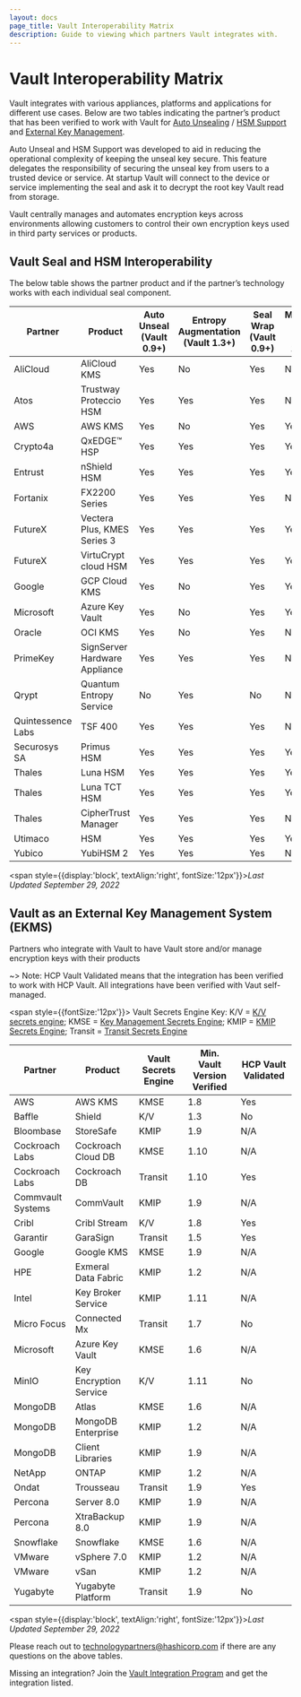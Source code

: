 ---
layout: docs
page_title: Vault Interoperability Matrix
description: Guide to viewing which partners Vault integrates with.
---

# Vault Interoperability Matrix

Vault integrates with various appliances, platforms and applications for different use cases. Below are two tables indicating the partner’s product that has been verified to work with Vault for [Auto Unsealing](/docs/concepts/seal#auto-unseal) / [HSM Support](/docs/enterprise/hsm) and [External Key Management](/use-cases/key-management).

Auto Unseal and HSM Support was developed to aid in reducing the operational complexity of keeping the unseal key secure. This feature delegates the responsibility of securing the unseal key from users to a trusted device or service. At startup Vault will connect to the device or service implementing the seal and ask it to decrypt the root key Vault read from storage.

Vault centrally manages and automates encryption keys across environments allowing customers to control their own encryption keys used in third party services or products.

## Vault Seal and HSM Interoperability

The below table shows the partner product and if the partner’s technology works with each individual seal component.

| Partner           | Product                                | Auto Unseal <br/> (Vault 0.9+)  | Entropy Augmentation <br/>(Vault 1.3+) | Seal Wrap  <br/>(Vault 0.9+)   | Managed Keys  <br/> (Vault 1.10+) | Min. Vault Version Verified |
| ----------------- | -------------------------------------- | ------------ | -------------------- | ------------ |-------------- | --------------------------- |
| AliCloud          | AliCloud KMS                           | Yes          | No                   | Yes          | No            | 0.11.2                      |
| Atos              | Trustway Proteccio HSM                 | Yes          | Yes                  | Yes          | No            | 1.9                         |
| AWS               | AWS KMS                                | Yes          | No                   | Yes          | Yes           | 0.9                         |
| Crypto4a          | QxEDGE™️ HSP                            | Yes          | Yes                  | Yes          | Yes           | 1.9                         |
| Entrust           | nShield HSM                            | Yes          | Yes                  | Yes          | Yes           | 1.3                         |
| Fortanix          | FX2200 Series                          | Yes          | Yes                  | Yes          | No            | 0.10                        |
| FutureX           | Vectera Plus, KMES Series 3            | Yes          | Yes                  | Yes          | Yes           | 1.5                         |
| FutureX           | VirtuCrypt cloud HSM                   | Yes          | Yes                  | Yes          | Yes           | 1.5                         |
| Google            | GCP Cloud KMS                          | Yes          | No                   | Yes          | Yes           | 0.9                         |
| Microsoft         | Azure Key Vault                        | Yes          | No                   | Yes          | Yes           | 0.10.2                      |
| Oracle            | OCI KMS                                | Yes          | No                   | Yes          | No            | 1.2.3                       |
| PrimeKey          | SignServer Hardware Appliance          | Yes          | Yes                  | Yes          | No            | 1.6                         |
| Qrypt             | Quantum Entropy Service                | No           | Yes                  | No           | No            | 1.11                        |
| Quintessence Labs  | TSF  400                               | Yes          | Yes                  | Yes          | No            | 1.4                         |
| Securosys SA      | Primus HSM                             | Yes          | Yes                  | Yes          | Yes           | 1.7                         |
| Thales            | Luna HSM                               | Yes          | Yes                  | Yes          | Yes           | 1.4                         |
| Thales            | Luna TCT HSM                           | Yes          | Yes                  | Yes          | Yes           | 1.4                         |   
| Thales            | CipherTrust Manager                    | Yes          | Yes                  | Yes          | No            | 1.7                         |
| Utimaco           | HSM                                    | Yes          | Yes                  | Yes          | Yes           | 1.4                         |
| Yubico            | YubiHSM 2                              | Yes          | Yes                  | Yes          | No            | 1.5                         |
<span style={{display:'block', textAlign:'right', fontSize:'12px'}}><em>Last Updated September 29, 2022</em></span>

## Vault as an External Key Management System (EKMS)

Partners who integrate with Vault to have Vault store and/or manage encryption keys with their products

~> Note: HCP Vault Validated means that the integration has been verified to work with HCP Vault. All integrations have been verified with Vaut self-managed.

<span style={{fontSize:'12px'}}>
Vault Secrets Engine Key: K/V = <a href="/docs/secrets/kv">K/V secrets engine</a>; KMSE = <a href="/docs/secrets/key-management">Key Management Secrets Engine</a>; KMIP = <a href="/docs/secrets/kmip">KMIP Secrets Engine</a>; Transit = <a href="/docs/secrets/transit">Transit Secrets Engine</a>
</span>

| Partner           | Product                | Vault Secrets Engine | Min. Vault Version Verified | HCP Vault Validated |
| ----------------- | ---------------------- | -------------------- | --------------------------- | ------------------- |
| AWS               | AWS KMS                | KMSE                 | 1.8                         | Yes                 |
| Baffle            | Shield                 | K/V                  | 1.3                         | No                  |
| Bloombase         | StoreSafe              | KMIP                 | 1.9                         | N/A                 |
| Cockroach Labs    | Cockroach Cloud DB     | KMSE                 | 1.10                        | N/A                 |
| Cockroach Labs    | Cockroach DB           | Transit              | 1.10                        | Yes                 |
| Commvault Systems | CommVault              | KMIP                 | 1.9                         | N/A                 |
| Cribl             | Cribl Stream           | K/V                  | 1.8                         | Yes                 |
| Garantir          | GaraSign               | Transit              | 1.5                         | Yes                 |
| Google            | Google KMS             | KMSE                 | 1.9                         | N/A                 |
| HPE               | Exmeral Data Fabric    | KMIP                 | 1.2                         | N/A                 |
| Intel             | Key Broker Service     | KMIP                 | 1.11                        | N/A                 |
| Micro Focus       | Connected Mx           | Transit              | 1.7                         | No                  |
| Microsoft         | Azure Key Vault        | KMSE                 | 1.6                         | N/A                 |
| MinIO             | Key Encryption Service | K/V                  | 1.11                        | No                  |
| MongoDB           | Atlas                  | KMSE                 | 1.6                         | N/A                 |
| MongoDB           | MongoDB Enterprise     | KMIP                 | 1.2                         | N/A                 |
| MongoDB           | Client Libraries       | KMIP                 | 1.9                         | N/A                 |
| NetApp            | ONTAP                  | KMIP                 | 1.2                         | N/A                 |
| Ondat             | Trousseau              | Transit              | 1.9                         | Yes                 |
| Percona           | Server 8.0             | KMIP                 | 1.9                         | N/A                 |
| Percona           | XtraBackup 8.0         | KMIP                 | 1.9                         | N/A                 |
| Snowflake         | Snowflake              | KMSE                 | 1.6                         | N/A                 |
| VMware            | vSphere 7.0            | KMIP                 | 1.2                         | N/A                 |
| VMware            | vSan                   | KMIP                 | 1.2                         | N/A                 |
| Yugabyte          | Yugabyte Platform      | Transit              | 1.9                         | No                  |
<span style={{display:'block', textAlign:'right', fontSize:'12px'}}><em>Last Updated September 29, 2022</em></span>

Please reach out to [technologypartners@hashicorp.com](mailto:technologypartners@hashicorp.com) if there are any questions on the above tables. 

Missing an integration? Join the [Vault Integration Program](/partnerships) and get the integration listed.